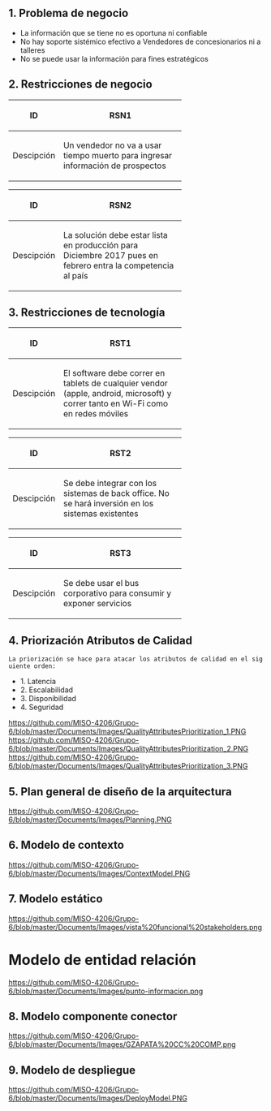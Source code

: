 ==1. Problema de negocio ==

* La información que se tiene no es oportuna ni confiable
* No hay soporte sistémico efectivo a Vendedores de concesionarios ni a talleres
* No se puede usar la información para fines estratégicos


==2. Restricciones de negocio ==

{| 
!width="50"|ID
!width="225"|RSN1
|-
| Descipción
| Un vendedor no va a usar tiempo muerto para ingresar información de prospectos 
|}

{| 
!width="50"|ID
!width="225"|RSN2
|-
| Descipción
| La solución debe estar lista en producción para Diciembre 2017 pues en febrero entra la competencia al país
|}



==3. Restricciones de tecnología==

{| 
!width="50"|ID
!width="225"|RST1
|-
| Descipción
| El software debe correr en tablets de cualquier vendor (apple, android, microsoft) y correr tanto en Wi-Fi como en redes móviles
|}

{| 
!width="50"|ID
!width="225"|RST2
|-
| Descipción
| Se debe integrar con los sistemas de back office. No se hará inversión en los sistemas existentes
|}

{| 
!width="50"|ID
!width="225"|RST3
|-
| Descipción
| Se debe usar el bus corporativo para consumir y exponer servicios
|}

==4. Priorización Atributos de Calidad ==

 La priorización se hace para atacar los atributos de calidad en el siguiente orden:
* 1. Latencia
* 2. Escalabilidad
* 3. Disponibilidad
* 4. Seguridad

[[https://github.com/MISO-4206/Grupo-6/blob/master/Documents/Images/QualityAttributesPrioritization_1.PNG]]
[[https://github.com/MISO-4206/Grupo-6/blob/master/Documents/Images/QualityAttributesPrioritization_2.PNG]]
[[https://github.com/MISO-4206/Grupo-6/blob/master/Documents/Images/QualityAttributesPrioritization_3.PNG]]

==5. Plan general de diseño de la arquitectura ==
[[https://github.com/MISO-4206/Grupo-6/blob/master/Documents/Images/Planning.PNG]]
==6. Modelo de contexto ==
[[https://github.com/MISO-4206/Grupo-6/blob/master/Documents/Images/ContextModel.PNG]]
==7. Modelo estático ==
[[https://github.com/MISO-4206/Grupo-6/blob/master/Documents/Images/vista%20funcional%20stakeholders.png]]
=Modelo de entidad relación=
[[https://github.com/MISO-4206/Grupo-6/blob/master/Documents/Images/punto-informacion.png]]
==8. Modelo componente conector ==
[[https://github.com/MISO-4206/Grupo-6/blob/master/Documents/Images/GZAPATA%20CC%20COMP.png]]
==9. Modelo de despliegue ==
[[https://github.com/MISO-4206/Grupo-6/blob/master/Documents/Images/DeployModel.PNG]]

